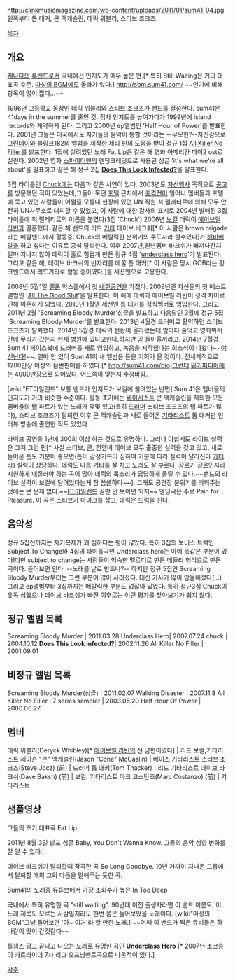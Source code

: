 http://clinkmusicmagazine.com/wp-content/uploads/2011/01/sum41-04.jpg
왼쪽부터 톰 대커, 콘 맥캐슬린, 데릭 위블리, 스티브 조크즈.


[[목차]]

== 개요 ==
[[캐나다]]의 [[록밴드]]로서 국내에선 인지도가 매우 높은 편.[* 특히 Still Waiting은 거의 대표곡 수준. [[마성의 BGM]]에도 올라가 있다.]
[[http://sbm.sum41.com/]]
~~인기에 비해 항목이 많이 짧다...~~

1996년 고등학교 동창인 데릭 위블리와 스티브 조크즈가 밴드를 결성한다. sum41은 41days in the summer를 줄인 것. 점차 인지도를 높여가다가 1999년에 lsland records와 계약하게 된다. 그리고 2000년 ep앨범인 'Half Hour of Power'를 발표한다. 2001년 그들은 미국에서도 자기들의 음악이 통할 것이라는 --무모한?--자신감으로 [[그린데이]]와 블링크182의 앨범을 제작한 제리 핀의 도움을 받아 정규 1집 [[All Killer No Filler]]를 발표한다. 1집에 실려있던 노래 Fat Lip은 같은 해 영화 아메리칸 파이2 ost로 실린다. 2002년 영화 [[스파이더맨]]의 엔딩크레딧으로 사용된 싱글 'it's what we're all about'을 발표하고 같은 해 정규 2집 '''[[Does This Look Infected?]]'''을 발표한다.

3집 타이틀인 [[Chuck]]에는 다음과 같은 사연이 있다. 2003년도 [[자선행사]] 목적으로 [[콩고]]를 방문했던 적이 있었는데,그들이 묵던 [[호텔]] 근처에서 [[총]]격전이 일어나 멤버들과 호텔에 묵고 있던 사람들이 어쩔줄 모를때 현장에 있던 UN 직원 척 펠레티르에 의해 모두 안전히 UN사무소로 대피할 수 있었고, 이 사람에 대한 감사의 표시로 2004년 발매된 3집 타이틀에 척 펠레티르의 이름을 붙였다(3집 'Chuck') 
2006년 [[보컬]] 데릭이 [[에이브릴 라빈]]과 결혼했다. 같은 해 밴드의 리드 [[기타]] 데이브 바크쉬[* 이 사람은 brown brigade라는 메탈밴드에서 활동중. Chuck의 메탈릭한 분위기의 주도자라 할수있다]가 [[헤비메탈]]을 하고 싶다는 이유로 공식 탈퇴한다. 이후 2007년,원년멤버 바크쉬가 빠져나간지 얼마 지나지 않아 데릭이 홀로 힘겹게 만든 정규 4집 '[[underclass hero]]'가 발표된다. 그리고 같은 해, 데이브 바크쉬의 빈자리를 메꿀 톰 대커[* 이 사람은 당시 GOB라는 펑크밴드에서 리드기타로 활동 중이였다.]를 세션맨으로 고용한다. 

2008년 5월1일 [[멜론]] 악스홀에서 첫 [[내한]]공연을 가졌다. 2009년엔 자신들의 첫 베스트앨범인 '[[All The Good Shit]]'을 발표한다.  이 해에 데릭과 에이브릴 라빈이 성격 차이로 인해 이혼하게 되었다. 2010년 1월엔 세션맨 톰 대커를 정식멤버로 영입한다. 그리고 2011년 2월 'Screaming Bloody Murder'싱글을 발표하고 다음달인 3월에 정규 5집 'Screaming Bloody Murder'를 발표한다.
2013년 4월경 드러머로 활약하던 스티브 조크즈가 탈퇴했다.
2014년 5월경 데릭의 현황이 올라왔는데,밤마다 술먹고 영화봐서 [[간]]에 무리가 갔는지 현재 병원에 있다고한다.하지만 곧 돌아올꺼라고. 
2014년 7월경 Sum 41 페이스북에 드러머를 새로 영입하고, 녹음을 시작했다는 희소식이 나왔다~~[[야 신난다!]]~~. 얼마 안 있어 Sum 41위 새 앨범을 들을 기회가 올 것이다.
전세계적으로 1200만장 이상의 음반판매를 하였다.[* http://sum41.com/bio]그런데 [[위키피디아]]에는 4000만장으로 되어있다. 어느쪽이 맞는지 [[수정바람]].

[wiki:"FT아일랜드" 보통 밴드가 인지도가 보컬에 쏠려있는 반면] Sum 41은 멤버들의 인지도가 거의 비슷한 수준이다. 활동 초기에는 [[베이시스트]] 콘 맥캐슬린을 제외한 모든 멤버들의 [[랩]] 파트가 있는 노래가 몇몇 있고(특히 [[드러머]] 스티브 조크즈의 랩 파트가 많다), 스티브 조크즈가 탈퇴한 이후 콘 맥캐슬린과 새로 들어온 [[기타리스트]] 톰 대커만 인터뷰 방송에 출연한 적도 있었다.

라이브 공연을 1년에 300회 이상 하는 것으로 유명하다. 그러나 아쉽게도 라이브 실력은 그저 그런 편[* 사실 스티브, 콘, 전멤버 데이브 모두 출중한 실력을 갖고 있고, 새로 들어온 톰도 기분이 좋으면(톰이 감정기복이 심하여 기분에 따라 실력이 달라진다 [[카더라]]) 실력이 상당하다. 데릭도 나름 기타를 잘 치고 노래도 잘 부르나, 장르가 장르인지라 시원하게 내질러야 하는 곡이 많아 데릭의 목소리가 답답하게 들릴 수 있다.~~밴드의 라이브 실력이 보컬에 달려있다는게 참 씁쓸하다~~]. 그래도 공연장 분위기를 띄워주는 것에는 큰 문제 없다.~~[[FT아일랜드]] 꼴만 안 보이면 되지~~ 엔딩곡은 주로 Pain for Pleasure. 이 곡은 스티브가 마이크를 잡고, 데릭은 드럼을 친다.

== 음악성 ==
정규 5집전까지는 자기복제가 꽤 심하다는 평이 많았다. 특히 3집의 보너스 트랙인 Subject To Change와 4집의 타이틀곡인 Underclass hero는 아예 똑같은 부분이 있다!다만 subject to change는 사람들이 익숙한 멜로디로 만든 메들리 형식으로 만든 곡이다. 들어보면 안다. --노래를 날로 만드나?-- 하지만 정규 5집인 Screaming Bloody Murder부터는 그런 부분이 많이 사라졌다. 대신 가사가 많이 암울해졌다(...) 그리고 ep앨범부터 3집까지는 메탈릭한 부분도 없잖아 있었다. 특히 정규3집 Chuck이 유독 심했으나 데이브 바크쉬가 빠진 이후로는 이런 평가를 찾아보기가 쉽지 않다. 

== 정규 앨범 목록 ==
Screaming Bloody Murder | 2011.03.28
Underclass Hero| 2007.07.24
chuck | 2004.10.12
'''Does This Look infected?'''| 2002.11.26
All Killer No Filler | 2001.09.01

== 비정규 앨범 목록 ==
Screaming Bloody Murder(싱글) | 2011.02.07  
Walking Disaster | 2007.11.8
All Killer No Filler : 7 series sampler | 2003.05.20
Half Hour Of Power | 2000.06.27

== 멤버 ==

데릭 위블리(Deryck Whibley)[* [[에이브릴 라빈]]의 전 남편이였다] | 리드 보컬,기타리스트
제이슨 "콘" 맥캐슬린(Jason "Cone" McCaslin) | 베이스 기타리스트
스티브 조크즈(Steve Jocz) (前) | 드러머
톰 대커(Tom Thacker) | 리드 기타리스트
데이브 바크쉬(Dave Baksh) (前) | 보컬, 기타리스트  
마크 코스탄조(Marc Costanzo) (前) | 기타리스트


== 샘플영상 ==
{{{#!html
<iframe width="480" height="360" src="http://www.youtube.com/embed/CMX2lPum_pg" frameborder="0" allowfullscreen></iframe>
}}}
그들의 초기 대표곡 Fat Lip

{{{#!html
<iframe width="600" height="335" src="http://www.youtube.com/embed/QvhYD47tlcU" frameborder="0" allowfullscreen></iframe>
}}}
2011년 8월 3일 발표 싱글 Baby, You Don't Wanna Know. 그들의 음악 성향 변화를 잘 알 수 있다.

{{{#!html
<iframe width="600" height="335" src="http://www.youtube.com/embed/7WLLjgNZES0" frameborder="0" allowfullscreen></iframe>}}}
데이브 바크쉬가 탈퇴할때 작곡한 곡 So Long Goodbye. 10년 가까이 지내온 그룹에서 탈퇴할 때의 그의 마음을 말해주는 듯한 곡.

{{{#!html
<iframe width="600" height="335" src="http://www.youtube.com/watch?v=emGri7i8Y2Y" frameborder="0" allowfullscreen></iframe>}}}
Sum41의 노래중 유튜브에서 가장 조회수가 높은 In Too Deep

{{{#!html
<iframe width="420" height="315" src="//www.youtube.com/embed/qO-mSLxih-c?t=1m2s" frameborder="0" allowfullscreen></iframe>}}}
국내에서 특히 유명한 곡 "still waiting". 90년대 이전 출생자라면 이 밴드 이름도, 이 노래 제목도 모르는 사람일지라도 한번 쯤은 들어보았을 노래이다. [wiki:"마성의 BGM"그냥 들어보면 '아~ 이거'라 할 만한 노래.]
~~어째 이 밴드가 찍은 뮤비들은 하나같이 맛이 간것같다~~

{{{#!html
<iframe width="420" height="315" src="//www.youtube.com/embed/PEz2d49XTk0" frameborder="0" allowfullscreen></iframe>}}}
[[롤챔스]] 광고 끝나고 나오는 노래로 유명한 곡인 '''Underclass Hero''' [* 2007년 초코송이 카트라이더 7차 리그 오프닝멘트곡으로 나온적이 있다.]

[[각주]]
